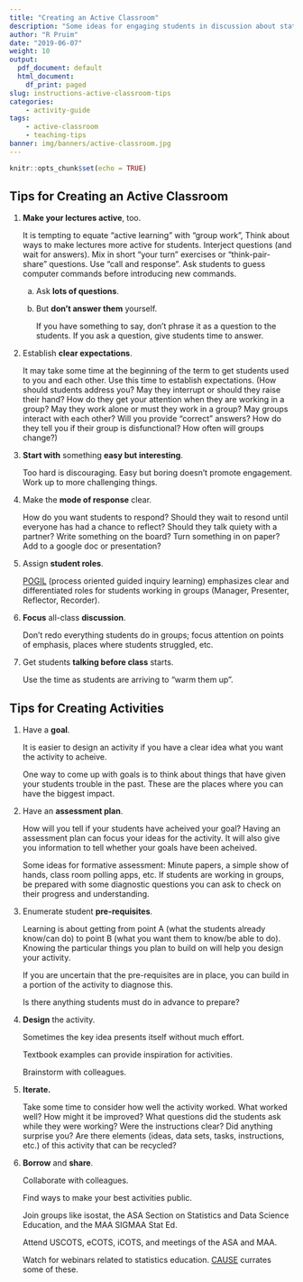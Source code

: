 ```yaml
---
title: "Creating an Active Classroom"
description: "Some ideas for engaging students in discussion about statistics." 
author: "R Pruim"
date: "2019-06-07"
weight: 10
output:
  pdf_document: default
  html_document:
    df_print: paged
slug: instructions-active-classroom-tips
categories: 
    - activity-guide
tags:
    - active-classroom
    - teaching-tips
banner: img/banners/active-classroom.jpg
---
```


```r
knitr::opts_chunk$set(echo = TRUE)
```

## Tips for Creating an Active Classroom

1. **Make your lectures active**, too.

    It is tempting to equate "active learning" with "group work", 
    Think about ways to make lectures more active for students. 
    Interject questions (and wait for answers). Mix in short "your turn"
    exercises or "think-pair-share" questions. Use "call and response".
    Ask students to guess computer commands before introducing new commands.

    a. Ask **lots of questions**.

    b. But **don't answer them** yourself.

        If you have something to say, don't phrase it as a question to the students.
        If you ask a question, give students time to answer. 
        
1. Establish **clear expectations**.

    It may take some time at the beginning of the term to get students
    used to you and each other. Use this time to establish expectations.
    (How should students address you? May they interrupt or should they raise
    their hand? How do they get your attention when they are working in
    a group? May they work alone or must they work in a group? May groups
    interact with each other? Will you provide "correct" answers?
    How do they tell you if their group is disfunctional? 
    How often will groups change?)
    
1. **Start with** something **easy but interesting**.

    Too hard is discouraging. Easy but boring doesn't promote engagement.
    Work up to more challenging things.

1. Make the **mode of response** clear.

    How do you want students to respond? 
    Should they wait to resond until everyone has had a chance to reflect?
    Should they talk quiety with a partner?
    Write something on the board? Turn something in on paper? 
    Add to a google doc or presentation?

1. Assign **student roles**.

    [POGIL](https://pogil.org) (process oriented guided inquiry learning) emphasizes
    clear and differentiated roles for students working in groups
    (Manager, Presenter, Reflector, Recorder).

1. **Focus** all-class **discussion**.

    Don't redo everything students do in groups; focus attention on points of emphasis,
    places where students struggled, etc.

1. Get students **talking before class** starts.

    Use the time as students are arriving to "warm them up".
    
## Tips for Creating Activities

1. Have a **goal**.

    It is easier to design an activity if you have a clear idea what
    you want the activity to acheive.
    
    One way to come up with goals is to think about things that have 
    given your students trouble in the past. These are the places 
    where you can have the biggest impact.

2. Have an **assessment plan**.

    How will you tell if your students have acheived your goal? Having an 
    assessment plan can focus your ideas for the activity. It will also 
    give you information to tell whether your goals have been acheived.
    
    Some ideas for formative assessment: Minute papers, a simple show of hands,
    class room polling apps, etc.  If students are working in groups, be 
    prepared with some diagnostic questions you can ask to check on their 
    progress and understanding.

3. Enumerate student **pre-requisites**.

    Learning is about getting from point 
    A (what the students already know/can do)
    to point B (what you want them to know/be able to do).
    Knowing the particular things you plan to build on will
    help you design your activity.
    
    If you are uncertain that the pre-requisites are in place, 
    you can build in a portion of the activity to diagnose this.
    
    Is there anything students must do in advance to prepare?

4. **Design** the activity.

    Sometimes the key idea presents itself without much effort.
    
    Textbook examples can provide inspiration for activities.
    
    Brainstorm with colleagues.

5. **Iterate.**

    Take some time to consider how well the activity worked.
    What worked well? How might it be improved?
    What questions did the students ask while they were working?
    Were the instructions clear?
    Did anything surprise you?
    Are there elements (ideas, data sets, tasks, instructions, etc.)
    of this activity that can be recycled?
   
6. **Borrow** and **share**.

    Collaborate with colleagues.
    
    Find ways to make your best activities public.
    
    Join groups like isostat, the ASA Section on Statistics and Data Science Education, 
    and the MAA SIGMAA Stat Ed.
    
    Attend USCOTS, eCOTS, iCOTS, and meetings of the ASA and MAA.
    
    Watch for webinars related to statistics education. [CAUSE]() currates some of these.

    